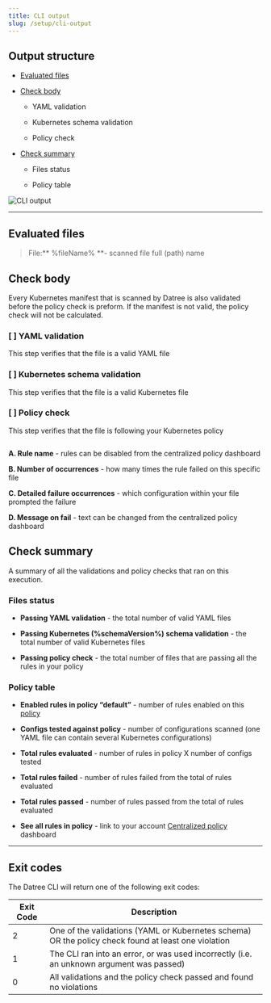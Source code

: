 ```yaml
---
title: CLI output
slug: /setup/cli-output
---
```


## Output structure

- [Evaluated files](/setup/cli-output#evaluated-files)

- [Check body](/setup/cli-output#check-body)

  - YAML validation

  - Kubernetes schema validation

  - Policy check

- [Check summary](/setup/cli-output#check-summary)

  - Files status

  - Policy table

<img src='/img/setup/cli-output/1.png' alt='CLI output' />

---

## Evaluated files

> File:** %fileName% **- scanned file full (path) name

## Check body

Every Kubernetes manifest that is scanned by Datree is also validated before the policy check is preform. If the manifest is not valid, the policy check will not be calculated.&#x20;

### \[ ] YAML validation

This step verifies that the file is a valid YAML file

### \[ ] Kubernetes schema validation

This step verifies that the file is a valid Kubernetes file

### \[ ] Policy check

This step verifies that the file is following your Kubernetes policy

<img src='/img/setup/cli-output/2.png' alt='' />

**A. Rule name** - rules can be disabled from the centralized policy dashboard

**B. Number of occurrences** - how many times the rule failed on this specific file

**C. Detailed failure occurrences** - which configuration within your file prompted the failure

**D. Message on fail** - text can be changed from the centralized policy dashboard

## Check summary

A summary of all the validations and policy checks that ran on this execution. &#x20;

### Files status

- **Passing YAML validation** - the total number of valid YAML files

- **Passing Kubernetes (%schemaVersion%) schema validation** - the total number of valid Kubernetes files

- **Passing policy check** - the total number of files that are passing all the rules in your policy

### Policy table

- **Enabled rules in policy “default”** - number of rules enabled on this [policy](/faq#what-is-a-policy)

- **Configs tested against policy** - number of configurations scanned (one YAML file can contain several Kubernetes configurations)

- **Total rules evaluated** - number of rules in policy X number of configs tested

- **Total rules failed** - number of rules failed from the total of rules evaluated

- **Total rules passed** - number of rules passed from the total of rules evaluated

- **See all rules in policy** - link to your account [Centralized policy](/setup/centralized-policy) dashboard

---

## Exit codes
The Datree CLI will return one of the following exit codes:  

| Exit Code | Description |
|-----------|-------------|
| 2 | One of the validations (YAML or Kubernetes schema) OR the policy check found at least one violation |
| 1 | The CLI ran into an error, or was used incorrectly (i.e. an unknown argument was passed) |
| 0 | All validations and the policy check passed and found no violations |
